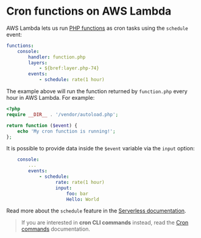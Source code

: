 
# Cron functions on AWS Lambda

AWS Lambda lets us run [PHP functions](/docs/runtimes/function.md) as cron tasks using the `schedule` event:

```yaml
functions:
    console:
        handler: function.php
        layers:
            - ${bref:layer.php-74}
        events:
            - schedule: rate(1 hour)
```

The example above will run the function returned by `function.php` every hour in AWS Lambda. For example:

```php
<?php
require __DIR__ . '/vendor/autoload.php';

return function ($event) {
    echo 'My cron function is running!';
};
```

It is possible to provide data inside the `$event` variable via the `input` option:

```yaml
    console:
        ...
        events:
            - schedule:
                  rate: rate(1 hour)
                  input:
                      foo: bar
                      Hello: World
```

Read more about the `schedule` feature in the [Serverless documentation](https://www.serverless.com/framework/docs/providers/aws/events/schedule/).

> If you are interested in **cron CLI commands** instead, read the [Cron commands](/docs/web-apps/cron.html) documentation.
